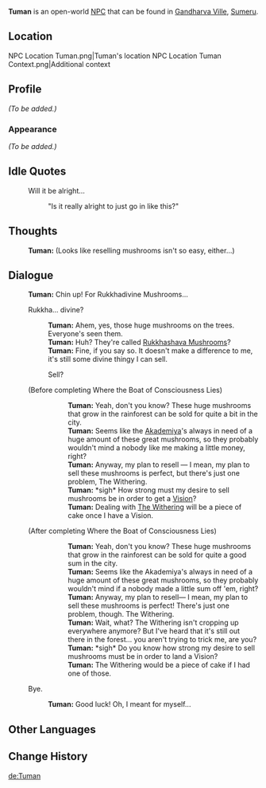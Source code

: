 {{Meta
<!-- Remove this template after adding the missing info -->
|missing_NPC_profile  = yes
}}
{{Character Infobox
|type             = Open-World NPC
|image            = NPC Tuman.png
|region           = Sumeru
|location         = Sumeru
|affiliation      = The Eremites
|title            = Eremite Mercenary

|ancestry         = <!-- Clan/family -->
|father           = 
|mother           = 
|spouse           = 
|sibling          = 
|child            = 
|relative         = 

|voiceEN          = 
|voiceCN          = 
|voiceJP          = 
|dialoguereward   = 
}}
'''Tuman''' is an open-world [[NPC]] that can be found in [[Gandharva Ville]], [[Sumeru]].

==Location==
<gallery>
NPC Location Tuman.png|Tuman's location
NPC Location Tuman Context.png|Additional context
</gallery>

==Profile==
''(To be added.)''

===Appearance===
''(To be added.)''

<!--
==Quests and Events==
{{Quests and Events}}
-->
==Idle Quotes==
{{Dialogue Start}}
: {{DIcon|Idle}} Will it be alright...
:: {{A|VO Tuman 01.ogg}} "Is it really alright to just go in like this?"
{{Dialogue End}}

==Thoughts==
{{All Schemes to Know Explanation|name=Tuman}}
{{Dialogue Start}}
:{{A|VO Tuman All Schemes to Know 01.ogg}} '''Tuman:''' (Looks like reselling mushrooms isn't so easy, either...)
{{Dialogue End}}

==Dialogue==
{{Dialogue Start}}
:'''Tuman:''' Chin up! For Rukkhadivine Mushrooms...
:{{DIcon}} Rukkha... divine?
::'''Tuman:''' Ahem, yes, those huge mushrooms on the trees. Everyone's seen them.
::'''Tuman:''' Huh? They're called [[Rukkhashava Mushrooms]]?
::'''Tuman:''' Fine, if you say so. It doesn't make a difference to me, it's still some divine thingy I can sell.
::{{DIcon}} Sell?
:;(Before completing Where the Boat of Consciousness Lies)
:::'''Tuman:''' Yeah, don't you know? These huge mushrooms that grow in the rainforest can be sold for quite a bit in the city.
:::'''Tuman:''' Seems like the [[Akademiya]]'s always in need of a huge amount of these great mushrooms, so they probably wouldn't mind a nobody like me making a little money, right?
:::'''Tuman:''' Anyway, my plan to resell &mdash; I mean, my plan to sell these mushrooms is perfect, but there's just one problem, The Withering.
:::'''Tuman:''' *sigh* How strong must my desire to sell mushrooms be in order to get a [[Vision]]?
:::'''Tuman:''' Dealing with [[The Withering]] will be a piece of cake once I have a Vision.
:;(After completing Where the Boat of Consciousness Lies)
:::'''Tuman:''' Yeah, don't you know? These huge mushrooms that grow in the rainforest can be sold for quite a good sum in the city.
:::'''Tuman:''' Seems like the Akademiya's always in need of a huge amount of these great mushrooms, so they probably wouldn't mind if a nobody made a little sum off 'em, right?
:::'''Tuman:''' Anyway, my plan to resell&mdash; I mean, my plan to sell these mushrooms is perfect! There's just one problem, though. The Withering.
:::'''Tuman:''' Wait, what? The Withering isn't cropping up everywhere anymore? But I've heard that it's still out there in the forest... you aren't trying to trick me, are you?
:::'''Tuman:''' *sigh* Do you know how strong my desire to sell mushrooms must be in order to land a Vision?
:::'''Tuman:''' The Withering would be a piece of cake if I had one of those.
:{{DIcon}} Bye.
::'''Tuman:''' Good luck! Oh, I meant for myself...
{{Dialogue End}}

==Other Languages==
{{Other Languages
|en      = Tuman
|zhs     = 图曼
|zhs_rm  = Túmàn
|zht     = 圖曼
|zht_rm  = Túmàn
|ja      = トゥマン
|ja_rm   = Tuman
|ko      = 투만
|es      = Tuman
|fr      = Tuman
|ru      = Туман
|th      = Tuman
|vi      = Tuman
|de      = Tuman
|id      = Tuman
|pt      = Tuman
|tr      = Tuman
|it      = Tuman
}}

==Change History==
{{Change History|3.0}}

[[de:Tuman]]